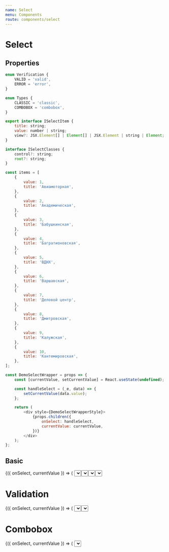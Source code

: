 ```yaml
---
name: Select
menu: Components
route: components/select
---
```



# Select

## Properties

<Props of={Select} />

```javascript
enum Verification {
    VALID = 'valid',
    ERROR = 'error',
}

enum Types {
    CLASSIC = 'classic',
    COMBOBOX = 'combobox',
}
```

```javascript
export interface ISelectItem {
    title: string;
    value: number | string;
    view?: JSX.Element[] | Element[] | JSX.Element | string | Element;
}

interface ISelectClasses {
    control?: string;
    root?: string;
}
```

```javascript
const items = [
    {
        value: 1,
        title: 'Авиамоторная',
    },
    {
        value: 2,
        title: 'Академическая',
    },
    {
        value: 3,
        title: 'Бабушкинская',
    },
    {
        value: 4,
        title: 'Багратионовская',
    },
    {
        value: 5,
        title: 'ВДНХ',
    },
    {
        value: 6,
        title: 'Варшавская',
    },
    {
        value: 7,
        title: 'Деловой центр',
    },
    {
        value: 8,
        title: 'Дмитровская',
    },
    {
        value: 9,
        title: 'Калужская',
    },
    {
        value: 10,
        title: 'Кантемировская',
    },
];
```

```javascript
const DemoSelectWrapper = props => {
    const [currentValue, setCurrentValue] = React.useState(undefined);

    const handleSelect = (_e, data) => {
        setCurrentValue(data.value);
    };

    return (
        <div style={DemoSelectWrapperStyle}>
            {props.children({
                onSelect: handleSelect,
                currentValue: currentValue,
            })}
        </div>
    );
};
```

## Basic

<Playground>
    <div style={flexStyle}>
        <DemoSelectWrapper>
            {({ onSelect, currentValue }) => (
                <Select
                    label="Classic (default) type"
                    onSelect={onSelect}
                    placeholder="Choose your step"
                    items={items}
                    currentValue={currentValue}
                />
            )}
        </DemoSelectWrapper>
        <DemoSelectWrapper>
            {({ onSelect, canOpen, currentValue }) => (
                <Select
                    label="Icon components in the list"
                    placeholder="Choose your step"
                    items={items.map(item => ({
                        title: item.title,
                        value: item.value,
                        view: (
                            <>
                                <Metro style={{ width: '24px', height: '24px', marginRight: '16px' }} />
                                {item.title}
                            </>
                        ),
                    }))}
                    onSelect={onSelect}
                    currentValue={currentValue}
                />
            )}
        </DemoSelectWrapper>
        <DemoSelectWrapper>
            {({ onSelect, canOpen, currentValue }) => (
                <Select
                    label="Zero items"
                    placeholder="Choose your step"
                    items={[]}
                    notFoundText="Nothing found"
                />
            )}
        </DemoSelectWrapper>
        <DemoSelectWrapper>
            {({ onSelect, currentValue }) => (
                <Select
                    label="Disabled state"
                    isDisabled
                    onSelect={onSelect}
                    placeholder="You have no choice"
                    items={items}
                    currentValue={currentValue}
                />
            )}
        </DemoSelectWrapper>
    </div>
</Playground>

# Validation

<Playground>
    <div style={flexStyle}>
        <DemoSelectWrapper>
            {({ onSelect, currentValue }) => (
                <Select
                    label="Valid state"
                    required
                    verification="valid"
                    noticeText="Success message"
                    onSelect={onSelect}
                    placeholder="Choose your step"
                    items={items}
                    currentValue={currentValue}
                />
            )}
        </DemoSelectWrapper>
        <DemoSelectWrapper>
            {({ onSelect, currentValue }) => (
                <Select
                    label="Error state"
                    required
                    verification="error"
                    noticeText="Error message"
                    onSelect={onSelect}
                    placeholder="Choose your step"
                    items={items}
                    currentValue={currentValue}
                />
            )}
        </DemoSelectWrapper>
    </div>
</Playground>

# Combobox

<Playground>
    <div style={flexStyle}>
        <DemoSelectWrapper>
            {({ onSelect, currentValue }) => (
                <Select
                    label="Combobox type"
                    type="combobox"
                    onSelect={onSelect}
                    placeholder="Choose or type your step"
                    items={items}
                    currentValue={currentValue}
                />
            )}
        </DemoSelectWrapper>
    </div>
</Playground>

